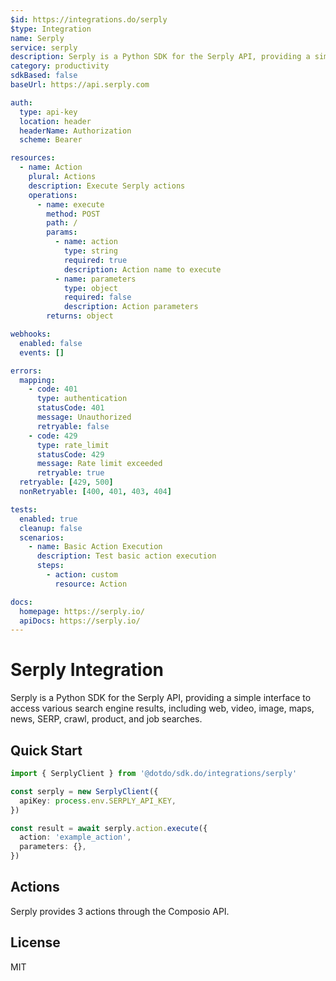 ```yaml
---
$id: https://integrations.do/serply
$type: Integration
name: Serply
service: serply
description: Serply is a Python SDK for the Serply API, providing a simple interface to access various search engine results, including web, video, image, maps, news, SERP, crawl, product, and job searches.
category: productivity
sdkBased: false
baseUrl: https://api.serply.com

auth:
  type: api-key
  location: header
  headerName: Authorization
  scheme: Bearer

resources:
  - name: Action
    plural: Actions
    description: Execute Serply actions
    operations:
      - name: execute
        method: POST
        path: /
        params:
          - name: action
            type: string
            required: true
            description: Action name to execute
          - name: parameters
            type: object
            required: false
            description: Action parameters
        returns: object

webhooks:
  enabled: false
  events: []

errors:
  mapping:
    - code: 401
      type: authentication
      statusCode: 401
      message: Unauthorized
      retryable: false
    - code: 429
      type: rate_limit
      statusCode: 429
      message: Rate limit exceeded
      retryable: true
  retryable: [429, 500]
  nonRetryable: [400, 401, 403, 404]

tests:
  enabled: true
  cleanup: false
  scenarios:
    - name: Basic Action Execution
      description: Test basic action execution
      steps:
        - action: custom
          resource: Action

docs:
  homepage: https://serply.io/
  apiDocs: https://serply.io/
---
```


# Serply Integration

Serply is a Python SDK for the Serply API, providing a simple interface to access various search engine results, including web, video, image, maps, news, SERP, crawl, product, and job searches.

## Quick Start

```typescript
import { SerplyClient } from '@dotdo/sdk.do/integrations/serply'

const serply = new SerplyClient({
  apiKey: process.env.SERPLY_API_KEY,
})

const result = await serply.action.execute({
  action: 'example_action',
  parameters: {},
})
```

## Actions

Serply provides 3 actions through the Composio API.

## License

MIT
